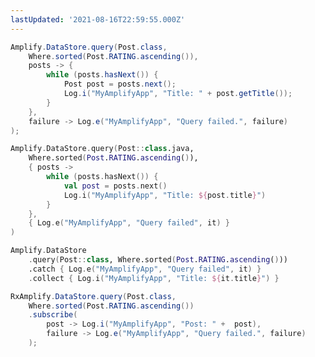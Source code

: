 ```yaml
---
lastUpdated: '2021-08-16T22:59:55.000Z'
---
```

<BlockSwitcher>

<Block name="Java">

```java
Amplify.DataStore.query(Post.class,
    Where.sorted(Post.RATING.ascending()),
    posts -> {
        while (posts.hasNext()) {
            Post post = posts.next();
            Log.i("MyAmplifyApp", "Title: " + post.getTitle());
        }
    },
    failure -> Log.e("MyAmplifyApp", "Query failed.", failure)
);
```

</Block>

<Block name="Kotlin - Callbacks">

```kotlin
Amplify.DataStore.query(Post::class.java,
    Where.sorted(Post.RATING.ascending()),
    { posts ->
        while (posts.hasNext()) {
            val post = posts.next()
            Log.i("MyAmplifyApp", "Title: ${post.title}")
        }
    },
    { Log.e("MyAmplifyApp", "Query failed", it) }
)
```

</Block>

<Block name="Kotlin - Coroutines (Beta)">

```kotlin
Amplify.DataStore
    .query(Post::class, Where.sorted(Post.RATING.ascending()))
    .catch { Log.e("MyAmplifyApp", "Query failed", it) }
    .collect { Log.i("MyAmplifyApp", "Title: ${it.title}") }
```

</Block>

<Block name="RxJava">

```java
RxAmplify.DataStore.query(Post.class,
    Where.sorted(Post.RATING.ascending())
    .subscribe(
        post -> Log.i("MyAmplifyApp", "Post: " +  post),
        failure -> Log.e("MyAmplifyApp", "Query failed.", failure)
    );
```

</Block>

</BlockSwitcher>
